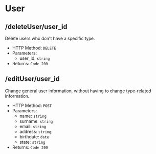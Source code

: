 # User

## /deleteUser/user_id

Delete users who don't have a specific type.

- HTTP Method: `DELETE`
- Parameters:
    - user_id: `string`
- Returns: `Code 200`

## /editUser/user_id

Change general user information, without having to change type-related information.

- HTTP Method: `POST`
- Parameters:
    - name: `string`
    - surname: `string`
    - email: `string`
    - address: `string`
    - birthdate: `date`
    - state: `string`
- Returns: `Code 200`